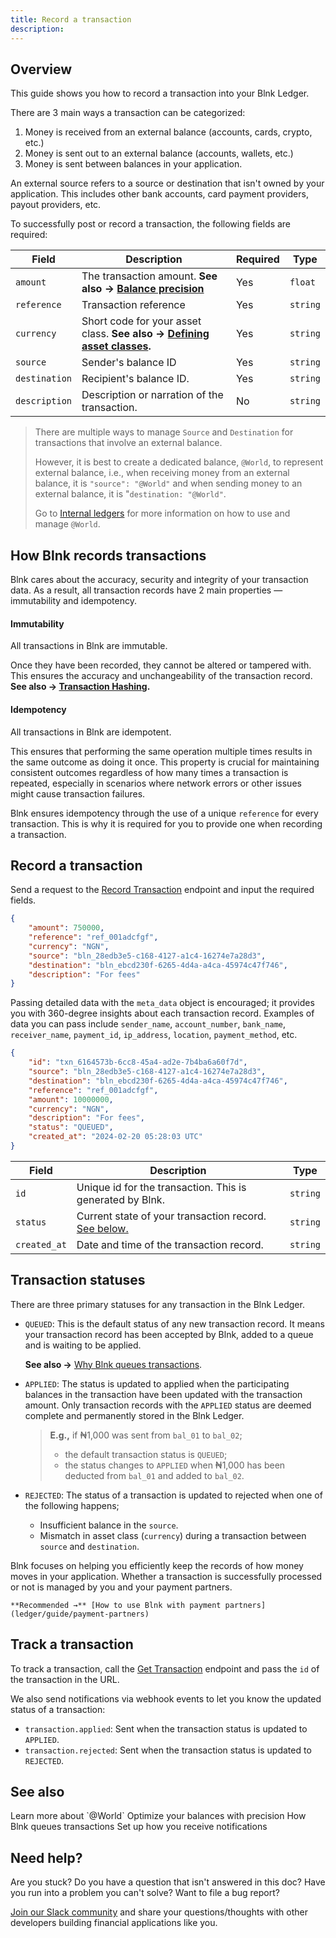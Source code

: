 ```yaml
---
title: Record a transaction
description:
---
```

## Overview

This guide shows you how to record a transaction into your Blnk Ledger. 

There are 3 main ways a transaction can be categorized:

1. Money is received from an external balance (accounts, cards, crypto, etc.)
2. Money is sent out to an external balance (accounts, wallets, etc.)
3. Money is sent between balances in your application.

<Tip>
	An external source refers to a source or destination that isn't owned by your application. This includes other bank accounts, card payment providers, payout providers, etc.
</Tip>

To successfully post or record a transaction, the following fields are required:

| Field | Description | Required | Type
| --- | --- | --- | ---
| `amount` | The transaction amount. **See also → [Balance precision](/ledger/tutorial/precision)** | Yes | `float`
| `reference` | Transaction reference | Yes | `string`
| `currency` | Short code for your asset class. **See also → [Defining asset classes](/ledger/guide/asset-classes).** | Yes | `string`
| `source`| Sender's balance ID | Yes | `string`
| `destination`| Recipient's balance ID. | Yes | `string`
| `description`| Description or narration of the transaction. | No | `string`

>There are multiple ways to manage `Source` and `Destination` for transactions that involve an external balance.
>
>However, it is best to create a dedicated balance, `@World`, to represent external balance, i.e., when receiving money from an external balance, it is `"source": "@World"` and when sending money to an external balance, it is "`destination: "@World"`. 
>
>Go to [Internal ledgers](/ledger/guide/internal-ledgers) for more information on how to use and manage `@World`.


## How Blnk records transactions

Blnk cares about the accuracy, security and integrity of your transaction data. As a result, all transaction records have 2 main properties — immutability and idempotency.

#### Immutability

All transactions in Blnk are immutable.

Once they have been recorded, they cannot be altered or tampered with. This ensures the accuracy and unchangeability of the transaction record. **See also → [Transaction Hashing](data/hash).**

#### Idempotency

All transactions in Blnk are idempotent.

This ensures that performing the same operation multiple times results in the same outcome as doing it once. This property is crucial for maintaining consistent outcomes regardless of how many times a transaction is repeated, especially in scenarios where network errors or other issues might cause transaction failures.

Blnk ensures idempotency through the use of a unique `reference` for every transaction. This is why it is required for you to provide one when recording a transaction. 

## Record a transaction

Send a request to the [Record Transaction](/misc/record-transaction) endpoint and input the required fields. 

```json request
{
    "amount": 750000,
    "reference": "ref_001adcfgf",
    "currency": "NGN",
    "source": "bln_28edb3e5-c168-4127-a1c4-16274e7a28d3",
    "destination": "bln_ebcd230f-6265-4d4a-a4ca-45974c47f746",
    "description": "For fees"
}
```

Passing detailed data with the `meta_data` object is encouraged; it provides you with 360-degree insights about each transaction record. Examples of data you can pass include `sender_name`, `account_number`, `bank_name`, `receiver_name`, `payment_id`, `ip_address`, `location`, `payment_method`, etc.

```json response
{
    "id": "txn_6164573b-6cc8-45a4-ad2e-7b4ba6a60f7d",
    "source": "bln_28edb3e5-c168-4127-a1c4-16274e7a28d3",
    "destination": "bln_ebcd230f-6265-4d4a-a4ca-45974c47f746",
    "reference": "ref_001adcfgf",
    "amount": 10000000,
    "currency": "NGN",
    "description": "For fees",
    "status": "QUEUED",
    "created_at": "2024-02-20 05:28:03 UTC"
}
```

| Field | Description | Type
| --- | --- | --- 
|`id`| Unique id for the transaction. This is generated by Blnk. | `string`
| `status`| Current state of your transaction record. [See below.](#transaction-statuses) | `string`
|`created_at`| Date and time of the transaction record. | `string`

## Transaction statuses

There are three primary statuses for any transaction in the Blnk Ledger.

- `QUEUED`: This is the default status of any new transaction record. It means your transaction record has been accepted by Blnk, added to a queue and is waiting to be applied. 
  
  **See also →** [Why Blnk queues transactions](/ledger/guide/queuing-transactions).

- `APPLIED`: The status is updated to applied when the participating balances in the transaction have been updated with the transaction amount. Only transaction records with the `APPLIED` status are deemed complete and permanently stored in the Blnk Ledger. 
  
  >**E.g.,** if ₦1,000 was sent from `bal_01` to `bal_02`; 
  >- the default transaction status is `QUEUED`; 
  >- the status changes to `APPLIED` when ₦1,000 has been deducted from `bal_01` and added to `bal_02`.

- `REJECTED`: The status of a transaction is updated to rejected when one of the following happens;
	- Insufficient balance in the `source`.
	- Mismatch in asset class (`currency`) during a transaction between `source` and `destination`.

<Note>
	Blnk focuses on helping you efficiently keep the records of how money moves in your application. Whether a transaction is successfully processed or not is managed by you and your payment partners.
	
	**Recommended →** [How to use Blnk with payment partners](ledger/guide/payment-partners)
</Note>

## Track a transaction

To track a transaction, call the [Get Transaction](/misc/get-transaction) endpoint and pass the `id` of the transaction in the URL. 

We also send notifications via webhook events to let you know the updated status of a transaction:

- `transaction.applied`: Sent when the transaction status is updated to `APPLIED`.
- `transaction.rejected`: Sent when the transaction status is updated to `REJECTED`.

## See also

<CardGroup>
	<Card title="How internal ledgers work" icon="book-open-cover" href="/ledger/guide/internal-ledgers">
        Learn more about `@World`
    </Card>
    <Card title="Set up your balance precision" icon="book-open-cover" href="/ledger/tutorial/precision">
        Optimize your balances with precision
    </Card>
	<Card title="Handling concurrency" icon="book-open-cover" href="/ledger/tutorial/queuing-transactions">
		How Blnk queues transactions
    </Card>
    <Card title="Managing notifications" icon="book-open-cover" href="/intro/notifications">
	    Set up how you receive notifications
    </Card>
</CardGroup>

## Need help?

Are you stuck? Do you have a question that isn't answered in this doc? Have you run into a problem you can't solve? Want to file a bug report?

[Join our Slack community](https://join.slack.com/t/blnk-ledger/shared_invite/zt-2fwdivkvm-zHW4F8lwtVsbIaPg~dyx9w) and share your questions/thoughts with other developers building financial applications like you.
